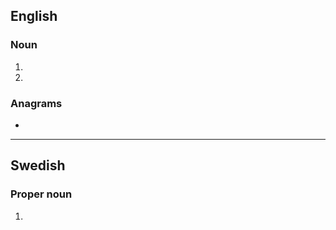 {{also|svt}}
==English==
{{wikipedia|Supraventricular tachycardia}}

===Noun===
{{en-noun|~}}

# {{init of|en|[[supraventricular]] [[tachycardia]]}}
# {{init of|en|[[standard]] [[variable]] [[tariff]]}}

===Anagrams===
* {{anagrams|en|a=stv|STV|TVs|VST|VTS|VTs|tvs}}

----

==Swedish==

===Proper noun===
{{sv-proper noun|?|SVT:s}}

# {{init of|sv|[[w:Sveriges Television|Sveriges Television]]}}